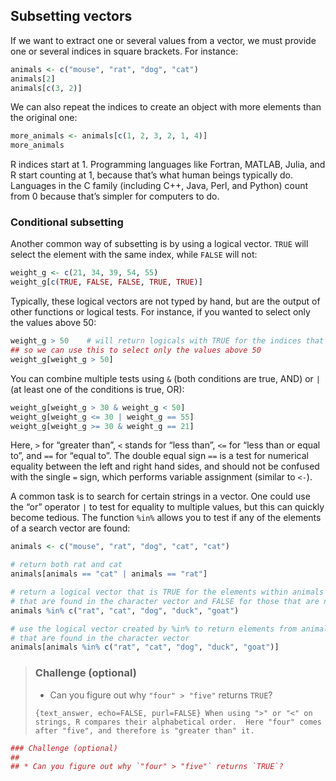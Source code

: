 ## Subsetting vectors

If we want to extract one or several values from a vector, we must provide one
or several indices in square brackets. For instance:

```r
animals <- c("mouse", "rat", "dog", "cat")
animals[2]
animals[c(3, 2)]
```

We can also repeat the indices to create an object with more elements than the
original one:

```r
more_animals <- animals[c(1, 2, 3, 2, 1, 4)]
more_animals
```

R indices start at 1. Programming languages like Fortran, MATLAB, Julia, and R start
counting at 1, because that's what human beings typically do. Languages in the C
family (including C++, Java, Perl, and Python) count from 0 because that's
simpler for computers to do.

### Conditional subsetting

Another common way of subsetting is by using a logical vector. `TRUE` will
select the element with the same index, while `FALSE` will not:

```r
weight_g <- c(21, 34, 39, 54, 55)
weight_g[c(TRUE, FALSE, FALSE, TRUE, TRUE)]
```

Typically, these logical vectors are not typed by hand, but are the output of
other functions or logical tests. For instance, if you wanted to select only the
values above 50:

```r
weight_g > 50    # will return logicals with TRUE for the indices that meet the condition
## so we can use this to select only the values above 50
weight_g[weight_g > 50]
```

You can combine multiple tests using `&` (both conditions are true, AND) or `|`
(at least one of the conditions is true, OR):

```r
weight_g[weight_g > 30 & weight_g < 50]
weight_g[weight_g <= 30 | weight_g == 55]
weight_g[weight_g >= 30 & weight_g == 21]
```

Here, `>` for "greater than", `<` stands for "less than", `<=` for "less than
or equal to", and `==` for "equal to". The double equal sign `==` is a test for
numerical equality between the left and right hand sides, and should not be
confused with the single `=` sign, which performs variable assignment (similar
to `<-`).

A common task is to search for certain strings in a vector.  One could use the
"or" operator `|` to test for equality to multiple values, but this can quickly
become tedious. The function `%in%` allows you to test if any of the elements of
a search vector are found:

```r
animals <- c("mouse", "rat", "dog", "cat", "cat")

# return both rat and cat
animals[animals == "cat" | animals == "rat"] 

# return a logical vector that is TRUE for the elements within animals
# that are found in the character vector and FALSE for those that are not
animals %in% c("rat", "cat", "dog", "duck", "goat") 

# use the logical vector created by %in% to return elements from animals 
# that are found in the character vector
animals[animals %in% c("rat", "cat", "dog", "duck", "goat")]
```

> ### Challenge (optional){.challenge}
>
> * Can you figure out why `"four" > "five"` returns `TRUE`?
> 
> ```{text_answer, echo=FALSE, purl=FALSE}
> When using ">" or "<" on strings, R compares their alphabetical order. 
> Here "four" comes after "five", and therefore is "greater than" it.
> ```

```r
### Challenge (optional)
##
## * Can you figure out why `"four" > "five"` returns `TRUE`?
```
